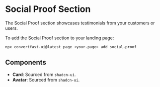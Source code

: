 # Social Proof Section

The Social Proof section showcases testimonials from your customers or users.


<SocialProof />

To add the Social Proof section to your landing page:

```bash
npx convertfast-ui@latest page <your-page> add social-proof
```

## Components

- **Card**: Sourced from `shadcn-ui`.
- **Avatar**: Sourced from `shadcn-ui`.